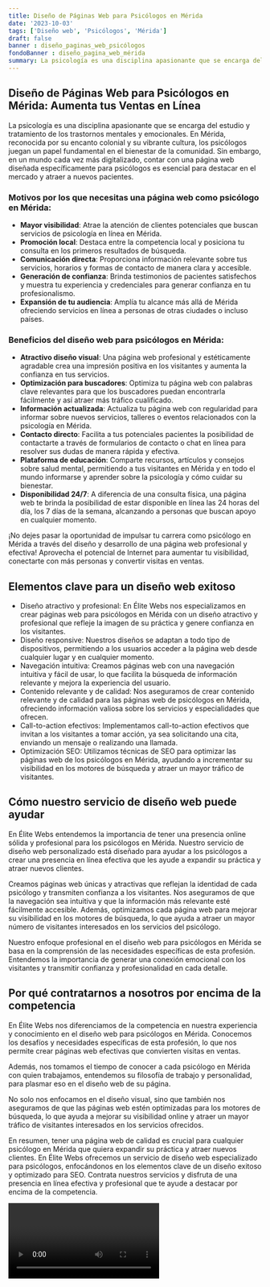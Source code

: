 ```yaml
---
title: Diseño de Páginas Web para Psicólogos en Mérida
date: '2023-10-03'
tags: ['Diseño web', 'Psicólogos', 'Mérida']
draft: false
banner : diseño_paginas_web_psicólogos
fondoBanner : diseño_pagina_web_mérida
summary: La psicología es una disciplina apasionante que se encarga del estudio y tratamiento de los trastornos mentales y emocionales. En Mérida, reconocida por su encanto colonial y su vibrante cultura, los psicólogos juegan un papel fundamental en el bienestar de la comunidad. Sin embargo, en un mundo cada vez más digitalizado, contar con una página web diseñada específicamente para psicólogos es esencial para destacar en el mercado y atraer a nuevos pacientes.
---
```


## Diseño de Páginas Web para Psicólogos en Mérida: Aumenta tus Ventas en Línea

La psicología es una disciplina apasionante que se encarga del estudio y tratamiento de los trastornos mentales y emocionales. En Mérida, reconocida por su encanto colonial y su vibrante cultura, los psicólogos juegan un papel fundamental en el bienestar de la comunidad. Sin embargo, en un mundo cada vez más digitalizado, contar con una página web diseñada específicamente para psicólogos es esencial para destacar en el mercado y atraer a nuevos pacientes.

### Motivos por los que necesitas una página web como psicólogo en Mérida:

- **Mayor visibilidad**: Atrae la atención de clientes potenciales que buscan servicios de psicología en línea en Mérida.
- **Promoción local**: Destaca entre la competencia local y posiciona tu consulta en los primeros resultados de búsqueda.
- **Comunicación directa**: Proporciona información relevante sobre tus servicios, horarios y formas de contacto de manera clara y accesible.
- **Generación de confianza**: Brinda testimonios de pacientes satisfechos y muestra tu experiencia y credenciales para generar confianza en tu profesionalismo.
- **Expansión de tu audiencia**: Amplía tu alcance más allá de Mérida ofreciendo servicios en línea a personas de otras ciudades o incluso países.

### Beneficios del diseño web para psicólogos en Mérida:

- **Atractivo diseño visual**: Una página web profesional y estéticamente agradable crea una impresión positiva en los visitantes y aumenta la confianza en tus servicios.
- **Optimización para buscadores**: Optimiza tu página web con palabras clave relevantes para que los buscadores puedan encontrarla fácilmente y así atraer más tráfico cualificado.
- **Información actualizada**: Actualiza tu página web con regularidad para informar sobre nuevos servicios, talleres o eventos relacionados con la psicología en Mérida.
- **Contacto directo**: Facilita a tus potenciales pacientes la posibilidad de contactarte a través de formularios de contacto o chat en línea para resolver sus dudas de manera rápida y efectiva.
- **Plataforma de educación**: Comparte recursos, artículos y consejos sobre salud mental, permitiendo a tus visitantes en Mérida y en todo el mundo informarse y aprender sobre la psicología y cómo cuidar su bienestar.
- **Disponibilidad 24/7**: A diferencia de una consulta física, una página web te brinda la posibilidad de estar disponible en línea las 24 horas del día, los 7 días de la semana, alcanzando a personas que buscan apoyo en cualquier momento.

¡No dejes pasar la oportunidad de impulsar tu carrera como psicólogo en Mérida a través del diseño y desarrollo de una página web profesional y efectiva! Aprovecha el potencial de Internet para aumentar tu visibilidad, conectarte con más personas y convertir visitas en ventas.

<GifSeo />

<Cta />

## Elementos clave para un diseño web exitoso

- Diseño atractivo y profesional: En Élite Webs nos especializamos en crear páginas web para psicólogos en Mérida con un diseño atractivo y profesional que refleje la imagen de su práctica y genere confianza en los visitantes.
- Diseño responsive: Nuestros diseños se adaptan a todo tipo de dispositivos, permitiendo a los usuarios acceder a la página web desde cualquier lugar y en cualquier momento.
- Navegación intuitiva: Creamos páginas web con una navegación intuitiva y fácil de usar, lo que facilita la búsqueda de información relevante y mejora la experiencia del usuario.
- Contenido relevante y de calidad: Nos aseguramos de crear contenido relevante y de calidad para las páginas web de psicólogos en Mérida, ofreciendo información valiosa sobre los servicios y especialidades que ofrecen.
- Call-to-action efectivos: Implementamos call-to-action efectivos que invitan a los visitantes a tomar acción, ya sea solicitando una cita, enviando un mensaje o realizando una llamada.
- Optimización SEO: Utilizamos técnicas de SEO para optimizar las páginas web de los psicólogos en Mérida, ayudando a incrementar su visibilidad en los motores de búsqueda y atraer un mayor tráfico de visitantes.

## Cómo nuestro servicio de diseño web puede ayudar

En Élite Webs entendemos la importancia de tener una presencia online sólida y profesional para los psicólogos en Mérida. Nuestro servicio de diseño web personalizado está diseñado para ayudar a los psicólogos a crear una presencia en línea efectiva que les ayude a expandir su práctica y atraer nuevos clientes.

Creamos páginas web únicas y atractivas que reflejan la identidad de cada psicólogo y transmiten confianza a los visitantes. Nos aseguramos de que la navegación sea intuitiva y que la información más relevante esté fácilmente accesible. Además, optimizamos cada página web para mejorar su visibilidad en los motores de búsqueda, lo que ayuda a atraer un mayor número de visitantes interesados en los servicios del psicólogo.

Nuestro enfoque profesional en el diseño web para psicólogos en Mérida se basa en la comprensión de las necesidades específicas de esta profesión. Entendemos la importancia de generar una conexión emocional con los visitantes y transmitir confianza y profesionalidad en cada detalle.

## Por qué contratarnos a nosotros por encima de la competencia

En Élite Webs nos diferenciamos de la competencia en nuestra experiencia y conocimiento en el diseño web para psicólogos en Mérida. Conocemos los desafíos y necesidades específicas de esta profesión, lo que nos permite crear páginas web efectivas que convierten visitas en ventas.

Además, nos tomamos el tiempo de conocer a cada psicólogo en Mérida con quien trabajamos, entendemos su filosofía de trabajo y personalidad, para plasmar eso en el diseño web de su página.

No solo nos enfocamos en el diseño visual, sino que también nos aseguramos de que las páginas web estén optimizadas para los motores de búsqueda, lo que ayuda a mejorar su visibilidad online y atraer un mayor tráfico de visitantes interesados en los servicios ofrecidos.

En resumen, tener una página web de calidad es crucial para cualquier psicólogo en Mérida que quiera expandir su práctica y atraer nuevos clientes. En Élite Webs ofrecemos un servicio de diseño web especializado para psicólogos, enfocándonos en los elementos clave de un diseño exitoso y optimizado para SEO. Contrata nuestros servicios y disfruta de una presencia en línea efectiva y profesional que te ayude a destacar por encima de la competencia.

<Video />

<CtaBot job='Psicólogos' city='Mérida'/>

<Gmaps query='Mérida+españa+maps' />
